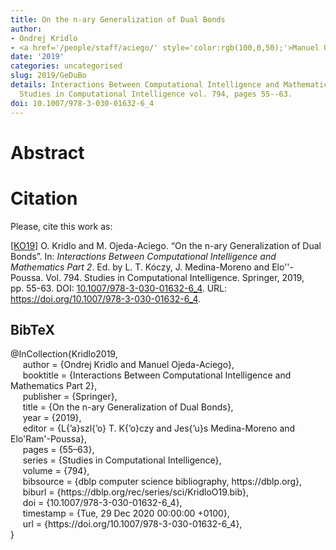 ```yaml
---
title: On the n-ary Generalization of Dual Bonds
author:
- Ondrej Kridlo
- <a href='/people/staff/aciego/' style='color:rgb(100,0,50);'>Manuel Ojeda-Aciego</a>
date: '2019'
categories: uncategorised
slug: 2019/GeDuBo
details: Interactions Between Computational Intelligence and Mathematics Part 2 ,
  Studies in Computational Intelligence vol. 794, pages 55--63.
doi: 10.1007/978-3-030-01632-6_4
---
```




# Abstract










# Citation
Please, cite this work as:


<a name=bib-Kridlo2019></a>[[KO19]](#cite-Kridlo2019) O. Kridlo and M. Ojeda-Aciego. “On the n-ary Generalization of Dual Bonds”. In: _Interactions Between Computational Intelligence and Mathematics Part 2_. Ed. by L. T. Kóczy, J. Medina-Moreno and Elo\'\isaRam\'\irez-Poussa. Vol. 794. Studies in Computational Intelligence. Springer, 2019, pp. 55-63. DOI: [10.1007/978-3-030-01632-6\_4](https://doi.org/10.1007%2F978-3-030-01632-6%5C_4). URL: [https://doi.org/10.1007/978-3-030-01632-6\_4](https://doi.org/10.1007/978-3-030-01632-6\_4).

::: {.callout-note appearance="minimal" collapse=true}

## BibTeX

@InCollection{Kridlo2019,<br>&nbsp;&nbsp;&nbsp;&nbsp;  author = {Ondrej Kridlo and Manuel Ojeda-Aciego},<br>&nbsp;&nbsp;&nbsp;&nbsp;  booktitle = {Interactions Between Computational Intelligence and Mathematics Part 2},<br>&nbsp;&nbsp;&nbsp;&nbsp;  publisher = {Springer},<br>&nbsp;&nbsp;&nbsp;&nbsp;  title = {On the n-ary Generalization of Dual Bonds},<br>&nbsp;&nbsp;&nbsp;&nbsp;  year = {2019},<br>&nbsp;&nbsp;&nbsp;&nbsp;  editor = {L{\a'a}szl{\a'o} T. K{\a'o}czy and Jes{\a'u}s Medina-Moreno and Elo\'\isa Ram\'\irez-Poussa},<br>&nbsp;&nbsp;&nbsp;&nbsp;  pages = {55--63},<br>&nbsp;&nbsp;&nbsp;&nbsp;  series = {Studies in Computational Intelligence},<br>&nbsp;&nbsp;&nbsp;&nbsp;  volume = {794},<br>&nbsp;&nbsp;&nbsp;&nbsp;  bibsource = {dblp computer science bibliography, https://dblp.org},<br>&nbsp;&nbsp;&nbsp;&nbsp;  biburl = {https://dblp.org/rec/series/sci/KridloO19.bib},<br>&nbsp;&nbsp;&nbsp;&nbsp;  doi = {10.1007/978-3-030-01632-6\_4},<br>&nbsp;&nbsp;&nbsp;&nbsp;  timestamp = {Tue, 29 Dec 2020 00:00:00 +0100},<br>&nbsp;&nbsp;&nbsp;&nbsp;  url = {https://doi.org/10.1007/978-3-030-01632-6\_4},<br>}

:::









